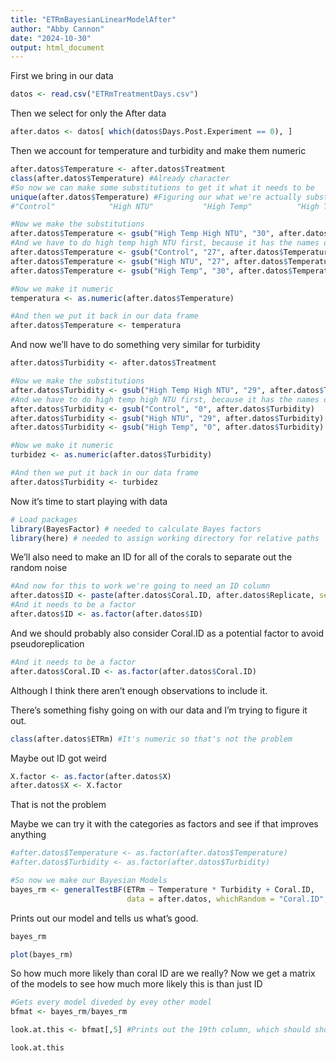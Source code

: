 ```yaml
---
title: "ETRmBayesianLinearModelAfter"
author: "Abby Cannon"
date: "2024-10-30"
output: html_document
---
```


First we bring in our data
```r
datos <- read.csv("ETRmTreatmentDays.csv")
```

Then we select for only the After data
```r
after.datos <- datos[ which(datos$Days.Post.Experiment == 0), ]
```

Then we account for temperature and turbidity and make them numeric
```r
after.datos$Temperature <- after.datos$Treatment
class(after.datos$Temperature) #Already character
#So now we can make some substitutions to get it what it needs to be
unique(after.datos$Temperature) #Figuring our what we're actually substituting
#"Control"            "High NTU"           "High Temp"          "High Temp High NTU"

#Now we make the substitutions
after.datos$Temperature <- gsub("High Temp High NTU", "30", after.datos$Temperature)
#And we have to do high temp high NTU first, because it has the names of others in it
after.datos$Temperature <- gsub("Control", "27", after.datos$Temperature)
after.datos$Temperature <- gsub("High NTU", "27", after.datos$Temperature)
after.datos$Temperature <- gsub("High Temp", "30", after.datos$Temperature)

#Now we make it numeric
temperatura <- as.numeric(after.datos$Temperature)

#And then we put it back in our data frame
after.datos$Temperature <- temperatura
```

And now we'll have to do something very similar for turbidity
```r
after.datos$Turbidity <- after.datos$Treatment

#Now we make the substitutions
after.datos$Turbidity <- gsub("High Temp High NTU", "29", after.datos$Turbidity)
#And we have to do high temp high NTU first, because it has the names of others in it
after.datos$Turbidity <- gsub("Control", "0", after.datos$Turbidity)
after.datos$Turbidity <- gsub("High NTU", "29", after.datos$Turbidity)
after.datos$Turbidity <- gsub("High Temp", "0", after.datos$Turbidity)

#Now we make it numeric
turbidez <- as.numeric(after.datos$Turbidity)

#And then we put it back in our data frame
after.datos$Turbidity <- turbidez
```

Now it's time to start playing with data
```r
# Load packages
library(BayesFactor) # needed to calculate Bayes factors
library(here) # needed to assign working directory for relative paths 
```

We'll also need to make an ID for all of the corals to separate out the random noise
```r
#And now for this to work we're going to need an ID column
after.datos$ID <- paste(after.datos$Coral.ID, after.datos$Replicate, sep = "-")
#And it needs to be a factor
after.datos$ID <- as.factor(after.datos$ID)
```

And we should probably also consider Coral.ID as a potential factor to avoid pseudoreplication
```r
#And it needs to be a factor
after.datos$Coral.ID <- as.factor(after.datos$Coral.ID)
```
Although I think there aren't enough observations to include it.

There's something fishy going on with our data and I'm trying to figure it out.
```r
class(after.datos$ETRm) #It's numeric so that's not the problem
```

Maybe out ID got weird
```r
X.factor <- as.factor(after.datos$X)
after.datos$X <- X.factor
```
That is not the problem

Maybe we can try it with the categories as factors and see if that improves anything
```r
#after.datos$Temperature <- as.factor(after.datos$Temperature)
#after.datos$Turbidity <- as.factor(after.datos$Turbidity)
```

```r
#So now we make our Bayesian Models
bayes_rm <- generalTestBF(ETRm ~ Temperature * Turbidity + Coral.ID,
                          data = after.datos, whichRandom = "Coral.ID", neverExclude = "^Coral.ID$")
```

Prints out our model and tells us what's good.
```r
bayes_rm
```
```r
plot(bayes_rm)
```
So how much more likely than coral ID are we really?
Now we get a matrix of the models to see how much more likely this is than just ID
```r
#Gets every model diveded by evey other model
bfmat <- bayes_rm/bayes_rm

look.at.this <- bfmat[,5] #Prints out the 19th column, which should show everything divided by Coral.ID

look.at.this
```
